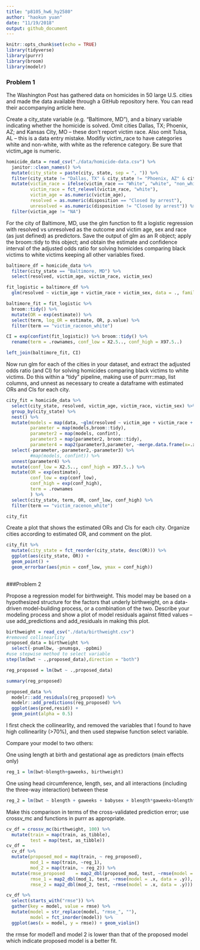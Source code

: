 ```yaml
---
title: "p8105_hw6_hy2580"
author: "haokun yuan"
date: "11/19/2018"
output: github_document
---
```


```r
knitr::opts_chunk$set(echo = TRUE)
library(tidyverse)
library(purrr)
library(broom)
library(modelr)
```

### Problem 1

The Washington Post has gathered data on homicides in 50 large U.S. cities and made the data available through a GitHub repository here. You can read their accompanying article here.

Create a city_state variable (e.g. “Baltimore, MD”), and a binary variable indicating whether the homicide is solved. Omit cities Dallas, TX; Phoenix, AZ; and Kansas City, MO – these don’t report victim race. Also omit Tulsa, AL – this is a data entry mistake. Modifiy victim_race to have categories white and non-white, with white as the reference category. Be sure that victim_age is numeric.

```r
homicide_data = read_csv("./data/homicide-data.csv") %>% 
  janitor::clean_names() %>% 
  mutate(city_state = paste(city, state, sep = ", ")) %>% 
  filter(city_state != "Dallas, TX" & city_state != "Phoenix, AZ" & city_state != "Kansas City, MO" & city_state != "Tulsa, AL") %>% 
  mutate(victim_race = ifelse(victim_race == "White", "white", "non_white"),
         victim_race = fct_relevel(victim_race, "white"),
         victim_age = as.numeric(victim_age),
         resolved = as.numeric(disposition == "Closed by arrest"),
         unresolved = as.numeric(disposition != "Closed by arrest")) %>%
  filter(victim_age != "NA")

```

For the city of Baltimore, MD, use the glm function to fit a logistic regression with resolved vs unresolved as the outcome and victim age, sex and race (as just defined) as predictors. Save the output of glm as an R object; apply the broom::tidy to this object; and obtain the estimate and confidence interval of the adjusted odds ratio for solving homicides comparing black victims to white victims keeping all other variables fixed.

```r
baltimore_df = homicide_data %>% 
  filter(city_state == "Baltimore, MD") %>% 
  select(resolved, victim_age, victim_race, victim_sex)

fit_logistic = baltimore_df %>% 
  glm(resolved ~ victim_age + victim_race + victim_sex, data = ., family = binomial())

baltimore_fit = fit_logistic %>% 
  broom::tidy() %>% 
  mutate(OR = exp(estimate)) %>%
  select(term, log_OR = estimate, OR, p.value) %>% 
  filter(term == "victim_racenon_white")

CI = exp(confint(fit_logistic)) %>% broom::tidy() %>% 
  rename(term = .rownames, conf_low = X2.5.., conf_high = X97.5..)

left_join(baltimore_fit, CI)

```


Now run glm for each of the cities in your dataset, and extract the adjusted odds ratio (and CI) for solving homicides comparing black victims to white victims. Do this within a “tidy” pipeline, making use of purrr::map, list columns, and unnest as necessary to create a dataframe with estimated ORs and CIs for each city.

```r
city_fit = homicide_data %>% 
  select(city_state, resolved, victim_age, victim_race, victim_sex) %>% 
  group_by(city_state) %>% 
  nest() %>% 
  mutate(models = map(data, ~glm(resolved ~ victim_age + victim_race + victim_sex, data =.x)),
         parameter = map(models,broom::tidy),
         parameter2 = map(models, confint),
         parameter3 = map(parameter2, broom::tidy),
         parameter4 = map2(parameter3,parameter, ~merge.data.frame(x=.x, y=.y, by.x = ".rownames", by.y = "term"))) %>%
  select(-parameter,-parameter2,-parameter3) %>% 
         #map(models, confint)) %>% 
  unnest(parameter4) %>%
  mutate(conf_low = X2.5.., conf_high = X97.5..) %>% 
  mutate(OR = exp(estimate),
         conf_low = exp(conf_low),
         conf_high = exp(conf_high),
         term = .rownames
         ) %>% 
  select(city_state, term, OR, conf_low, conf_high) %>% 
  filter(term == "victim_racenon_white")

city_fit

```

Create a plot that shows the estimated ORs and CIs for each city. Organize cities according to estimated OR, and comment on the plot.

```r
city_fit %>% 
  mutate(city_state = fct_reorder(city_state, desc(OR))) %>% 
  ggplot(aes(city_state, OR)) +
  geom_point() +
  geom_errorbar(aes(ymin = conf_low, ymax = conf_high))
  
```


###Problem 2


Propose a regression model for birthweight. This model may be based on a hypothesized structure for the factors that underly birthweight, on a data-driven model-building process, or a combination of the two. Describe your modeling process and show a plot of model residuals against fitted values – use add_predictions and add_residuals in making this plot.

```r
birthweight = read_csv("./data/birthweight.csv") 
#removed collinearlity
proposed_data = birthweight %>% 
  select(-pnumlbw, -pnumsga, -ppbmi)
#use stepwise method to select variable
step(lm(bwt ~ .,proposed_data),direction = "both")

reg_proposed = lm(bwt ~ .,proposed_data)

summary(reg_proposed)

proposed_data %>% 
  modelr::add_residuals(reg_proposed) %>% 
  modelr::add_predictions(reg_proposed) %>% 
  ggplot(aes(pred,resid)) + 
  geom_point(alpha = 0.5)
```

I first check the collinearlity, and removed the variables that I found to have high collinearlity (>70%), and then used stepwise function select variable.



Compare your model to two others:

One using length at birth and gestational age as predictors (main effects only)

```r
reg_1 = lm(bwt~blength+gaweeks, birthweight)

```


One using head circumference, length, sex, and all interactions (including the three-way interaction) between these

```r
reg_2 = lm(bwt ~ blength + gaweeks + babysex + blength*gaweeks+blength*gaweeks*babysex + blength*gaweeks*babysex + blength*babysex, birthweight) 
```

Make this comparison in terms of the cross-validated prediction error; use crossv_mc and functions in purrr as appropriate.

```r
cv_df = crossv_mc(birthweight, 100) %>% 
  mutate(train = map(train, as_tibble),
         test = map(test, as_tibble))
cv_df = 
  cv_df %>% 
  mutate(proposed_mod = map(train, ~ reg_proposed),
         mod_1 = map(train, ~reg_1),
         mod_2 = map(train, ~ reg_2)) %>% 
  mutate(rmse_proposed    = map2_dbl(proposed_mod, test, ~rmse(model = .x, data = .y)),
         rmse_1 = map2_dbl(mod_1, test, ~rmse(model = .x, data = .y)),
         rmse_2 = map2_dbl(mod_2, test, ~rmse(model = .x, data = .y)))

cv_df %>% 
  select(starts_with("rmse")) %>% 
  gather(key = model, value = rmse) %>% 
  mutate(model = str_replace(model, "rmse_", ""),
         model = fct_inorder(model)) %>% 
  ggplot(aes(x = model, y = rmse)) + geom_violin()

```

the rmse for model1 and model 2 is lower than that of the proposed model which indicate proposed model is a better fit.
